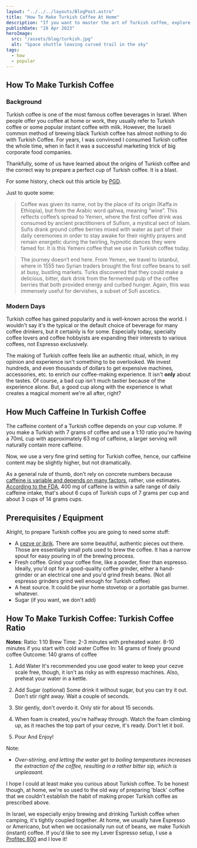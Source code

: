```yaml
---
layout: "../../../layouts/BlogPost.astro"
title: "How To Make Turkish Coffee At Home"
description: "If you want to master the art of Turkish coffee, explore the authentic brewing method for a delightful experience."
publishDate: "28 Apr 2023"
heroImage:
  src: "/assets/blog/turkish.jpg"
  alt: "Space shuttle leaving curved trail in the sky"
tags:
  - how
  - popular
---
```


## How To Make Turkish Coffee

### Background
Turkish coffee is one of the most famous coffee beverages in Israel. When people offer you coffee
at home or work, they usually refer to Turkish coffee or some popular instant coffee with milk. However,
the Israeli common method of brewing black Turkish coffee has almost nothing to do with Turkish Coffee. For years,
I was convinced I consumed Turkish coffee the whole time, when in fact it was a successful marketing trick of big 
corporate food companies.

Thankfully, some of us have learned about the origins of Turkish coffee and the correct way to prepare
a perfect cup of Turkish coffee. It is a blast. 

For some history, check out this article by [PGD](https://perfectdailygrind.com/2015/09/turkish-coffee-a-story-of-mystery-war-romance-empire/).

Just to quote some:
> Coffee was given its name, not by the place of its origin (Kaffa in Ethiopia), but from the Arabic word qahwa, meaning “wine”. This reflects coffee’s spread to Yemen, where the first coffee drink was consumed by ancient practitioners of Sufism, a mystical sect of Islam. Sufis drank ground coffee berries mixed with water as part of their daily ceremonies in order to stay awake for their nightly prayers and remain energetic during the twirling, hypnotic dances they were famed for. It is this Yemeni coffee that we use in Turkish coffee today. 

> The journey doesn’t end here. From Yemen, we travel to Istanbul, where in 1555 two Syrian traders brought the first coffee beans to sell at busy, bustling markets. Turks discovered that they could make a delicious, bitter, dark drink from the fermented pulp of the coffee berries that both provided energy and curbed hunger. Again, this was immensely useful for dervishes, a subset of Sufi ascetics.

### Modern Days
Turkish coffee has gained popularity and is well-known across the world. I wouldn't say it's the
typical or the default choice of beverage for many coffee drinkers, but it certainly is for some. Especially today,
specialty coffee lovers and coffee hobbyists are expanding their interests to various coffees, not Espresso exclusively.

The making of Turkish coffee feels like an authentic ritual, which, in my opinion and experience
isn't something to be overlooked. We invest hundreds, and even thousands of dollars to get expensive machines, accessories, etc. to enrich
our coffee-making experience. It isn't **only** about the tastes. Of course, a bad cup isn't much tastier because of the experience alone. But,
a good cup along with the experience is what creates a magical moment we're all after, right?

## How Much Caffeine In Turkish Coffee

The caffeine content of a Turkish coffee depends on your cup volume. If you make a Turkish with 7 grams of coffee and use a 1:10 ratio you're having a 70mL cup with approximately 63 mg of caffeine, a larger serving will naturally contain more caffeine. 

Now, we use a very fine grind setting for Turkish coffee, hence, our caffeine content may be slightly higher, but not dramatically.

As a general rule of thumb, don't rely on concrete numbers because [caffeine is variable and depends on many factors](/posts/caffeine-in/), rather, use estimates. [According to the FDA](https://www.fda.gov/consumers/consumer-updates/spilling-beans-how-much-caffeine-too-much), 400 mg of caffeine is within a safe range of daily caffeine intake, that's about 6 cups of Turkish cups of 7 grams per cup and about 3 cups of 14 grams cups.

## Prerequisites / Equipment
Alright, to prepare Turkish coffee you are going to need some stuff:
- A [cezve or ibrik](https://amzn.to/3L9uKfs). There are some beautiful, authentic pieces out there. Those are essentially small pots used to brew the coffee. It has a 
narrow spout for easy pouring in of the brewing process.
- Fresh coffee. Grind your coffee fine, like a powder, finer than espresso. Ideally, you'd opt for a good-quality coffee
grinder, either a hand-grinder or an electrical one and you'd grind fresh beans. (Not all espresso grinders grind well enough for Turkish coffee)
- A heat source. It could be your home stovetop or a portable gas burner. whatever.
- Sugar (if you want, we don't add)

## How To Make Turkish Coffee: Turkish Coffee Ratio

**Notes**:
Ratio: 1:10
Brew Time: 2-3 minutes with preheated water. 8-10 minutes if you start with cold water
Coffee In: 14 grams of finely ground coffee
Outcome: 140 grams of coffee

1. Add Water
It's recommended you use good water to keep your cezve scale free, though, it isn't as risky as with espresso machines.
Also, preheat your water in a kettle.

2. Add Sugar (optional)
Some drink it without sugar, but you can try it out. Don't stir right away. Wait a couple of seconds.

3. Stir gently, don't overdo it. Only stir for about 15 seconds.

4. When foam is created, you're halfway through. 
Watch the foam climbing up, as it reaches the top part of your cezve, it's ready. Don't let it boil.

5. Pour And Enjoy!

Note:
* *Over-stirring, and letting the water get to boiling temperatures increases the extraction of the coffee, resulting in a rather
bitter sip, which is unpleasant.*

I hope I could at least make you curious about Turkish coffee. To be honest though, at home, we're so used to the old way of preparing 'black' coffee that we couldn't establish the habit of making proper Turkish coffee as prescribed above. 

In Israel, we especially enjoy brewing and drinking Turkish coffee when camping, it's tightly coupled together. At home, we usually have Espresso or Americano, but when we occasionally run out of beans, we make Turkish (instant) coffee. If you'd like to see my Lever Espresso setup, I use a [Profitec 800](/posts/personal/lever-experience/) and I love it!